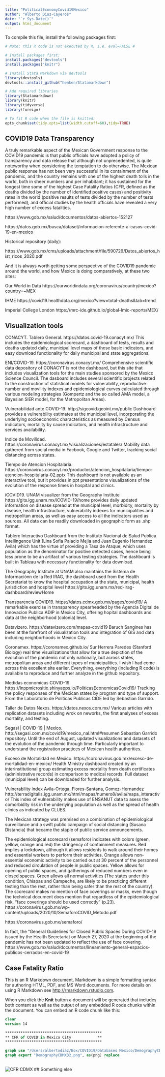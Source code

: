 ```yaml
---
title: "PoliticalEconomyCovid19Mexico"
author: "Alberto Diaz-Cayeros"
date: "`r Sys.Date()`"
output: html_document
---
```


To compile this file, install the following packages first:

```r
# Note: this R code is not executed by R, i.e. eval=FALSE #

# Install packages first:
install.packages("devtools")
install.packages("knitr")

# Install Stata Markdown via devtools
library(devtools)
devtools::install_github("hemken/Statamarkdown")
```

```r
# Add required libraries
library(Statamarkdown)
library(knitr)
library(tidyverse)
library(foreign)

# To fit R code when the file is knitted:
opts_chunk$set(tidy.opts=list(width.cutoff=60),tidy=TRUE)
```



## COVID19 Data Transparency

A truly remarkable aspect of the Mexican Government response to the COVID19 pandemic is that public officials have adopted a policy of transparency and data release that although not unprecedented, is quite noteworthy when considering the temptation to do otherwise. The Mexican public response has not been very successful in its containment of the pandemic, and the country remains with one of the highest death tolls in the world, both in sheer numbers and per inhabitant; it has sustained for the longest time some of the highest Case Fatality Ratios (CFR, defined as the deaths divided by the number of identified positive cases) and positivity rates in the world (positive results of tests divided by the number of tests performed), and official studies by the health officials have revealed a very high number of excess fatalities.

https://www.gob.mx/salud/documentos/datos-abiertos-152127

https://datos.gob.mx/busca/dataset/informacion-referente-a-casos-covid-19-en-mexico

Historical repository (daily):

https://www.gob.mx/cms/uploads/attachment/file/590729/Datos_abiertos_hist_ricos_2020.pdf

And it is always worth getting some perspective of the COVID19 pandemic around the world, and how Mexico is doing comparatively, at these two sites:

Our World in Data https://ourworldindata.org/coronavirus/country/mexico?country=~MEX

IHME https://covid19.healthdata.org/mexico?view=total-deaths&tab=trend

Imperial College London https://mrc-ide.github.io/global-lmic-reports/MEX/

## Visualization tools

CONACYT. Tablero General. https://datos.covid-19.conacyt.mx/ This includes the epidemiological scorecard, a dashboard of tests, results and deaths updated daily, municipal level maps of those basic indicators, and easy download functionality for daily municipal and state aggregations.

ENI/COVID-19. https://coronavirus.conacyt.mx/ Comprehensive scientific data depository of CONACYT is not the dashboard, but this site that includes visualization tools for the main studies sponsored by the Mexico Science Council. The dasboard includes several scientific projects related to the construction of statistical models for vulnerability, reproductive number and movility indexes and epidemiological curves calculated through various modeling strategies (Gompertz and the so called AMA model, a Bayesian SIER model, for the Metropolitan Areas).  

Vulnerabilidad ante COVID-19. http://sigcovid.geoint.mx/public Dashboard provides a vulnerability estimates at the municipal level, incorporating the underlying socioeconomic characteristics as measured by Census indicators, mortality by cause indicators, and health infrastructure and services availability. 

Indice de Movilidad. https://coronavirus.conacyt.mx/visualizaciones/estatales/ Mobility data gathered from social media in Facbook, Google and Twitter, tracking social distancing across states.

Tiempo de Atencion Hospitalaria. https://coronavirus.conacyt.mx/productos/atencion_hospitalaria/tiempo-atencion-hospitalaria-02.pptx This dashboard is not available as an interactive tool, but it provides in ppt presentations visualizations of the evolution of the response times in hospital and clinics. 

iCOVID19. UNAM visualizer from the Geography Institute https://gits.igg.unam.mx/iCOVID-19/home provides daily updated information on disease spread at the municipal level, morbidity, mortality by disease, health infrastructure, vulnerability indexes for municipalities and metropolitan areas, as well as easy access to all the indicators used as sources. All data can be readily downloaded in geographic form as .shp format.

Tablero Interactivo  Dashboard from the Instituto Nacional de Salud Publica Intellingence Unit (Lina Sofia Palacio Mejia and Juan Eugenio Hernandez Avila) which has the virtue of providing a Tasa de Ataque, which uses population as the denominator for positive detected cases, hence being less prone to be an artifact of various testing strategies. The dashboard is built in Tableau with necessary functionality for data download. 

The Geography Institute at UNAM also maintains the Sistema de Informaciónn de la Red IRAG, the dashboard used from the Health Secretariat to know the hospital occupation at the state, municipal, health jurisdiction and hospital level https://gits.igg.unam.mx/red-irag-dashboard/reviewHome

Transparencia COVID19. https://datos.cdmx.gob.mx/pages/covid19/ A remarkable exercise in transparency spearheaded by the Agencia Digital de Innovacion Publica ADIP in Mexico City, offering hopital dashboards and data at the neighborhood (colonia) level.

Datavizero. https://datavizero.com/mapas-covid19 Baruch Sangines has been at the forefront of visualization tools and integration of GIS and data including neighborhoods in Mexico City.  

Coronamex. https://coronamex.github.io/ Sur Herrera Paredes (Stanford Biology) real time visualizations that allow for a true depiction of the evolution of the pandemic not only nationally, but across states, metropolitan areas and different types of municipalities. I wish I had come across this excellent site earlier. Everything, everything (including R code) is available to reproduce and further analyze in the github repository.

Medidas economicas COVID-19. https://lnppmicrositio.shinyapps.io/PoliticasEconomicasCovid19/ Tracking the policy responses of the Mexican states by program and type of support. From the Laboratorio de Politicas Publicas CIDE led by Sebastian Garrido.

Taller de Datos Nexos. https://datos.nexos.com.mx/ Various articles with replication datasets including wrok on neworks, the first analyses of excess mortality, and testing. 

Segasi | COVID-19 | Mexico. http://segasi.com.mx/covid19/mexico_nal.html#resumen Sebastian Garrido repository. Until the end of August, updated visualizations and datasets of the evolution of the pandemic through time. Particularly important to understand the registration practices of Mexican health authorities.

Exceso de Mortalidad en Mexico. https://coronavirus.gob.mx/exceso-de-mortalidad-en-mexico/ Health Ministry dashboard created by an interinstitutional group estimating excess mortality from death certificates (administrative records) in comparison to medical records. Full dataset (municipal level) can be downloaded for further analysis.

Vulnerability Index Avila-Ortega, Flores-Santana, Gomez-Hernandez http://terradigitalis.igg.unam.mx/html/mapas/numero8/avila/mapa_interactivo/ This index of vulnerability makes use of ENSANUT data to asess the comorbidity risk in the underlying population as well as the spread of health clinics as indicated by CLUES. 

The Mexican strategy was premised on a combination of epidemiological surveillance and a swift public campaign of social distancing (Susana Distancia) that became the staple of public service announcements. 

The epidemiological scorecard (semaforo) indicates with colors (green, yellow, orange and red) the stringency of containment measures. Red implies a lockdown, although it allows residents to walk around their homes and essential workers to perform their activities. Orange allows non-essential economic activity to be carried out at 30 percent of the personnel and reduced circulation of people in public spaces. Yellow allows for opening of public spaces, and gatherings of reduced numbers even in closed spaces. Green allows all normal activities (The states under this condition, Chiapas and Campeche, are likely to be practicing different testing than the rest, rather than being safer than the rest of the country). The scorecard makes no mention of face coverings or masks, even though the technical document does mention that regardless of the epidemiological risk, "face coverings should be used correctly" (p.23). https://coronavirus.gob.mx/wp-content/uploads/2020/10/SemaforoCOVID_Metodo.pdf

https://coronavirus.gob.mx/semaforo/ 

In fact, the "General Guidelines for Closed Public Spaces During COVID-19 issued by the Health Secretariat on March 27, 2020 at the beginning of the pandemic has not been updated to reflect the use of face covering. https://www.gob.mx/salud/documentos/lineamiento-general-espacios-publicos-cerrados-en-covid-19










## Case Fatality Ratio

This is an R Markdown document. Markdown is a simple formatting syntax for authoring HTML, PDF, and MS Word documents. For more details on using R Markdown see <http://rmarkdown.rstudio.com>.

When you click the **Knit** button a document will be generated that includes both content as well as the output of any embedded R code chunks within the document. You can embed an R code chunk like this:

```stata
clear
version 14

********************************************
** CFR of COVID in Mexico City            **
********************************************

graph use "/Users/albertodiaz/Box/COVID19/Databases Mexico/DemographyCDMX32.gph"
graph export "DemographyCDMX32.png", as(png) replace
  
```

![CFR CDMX](DemographyCDMX32.png)
## Something else